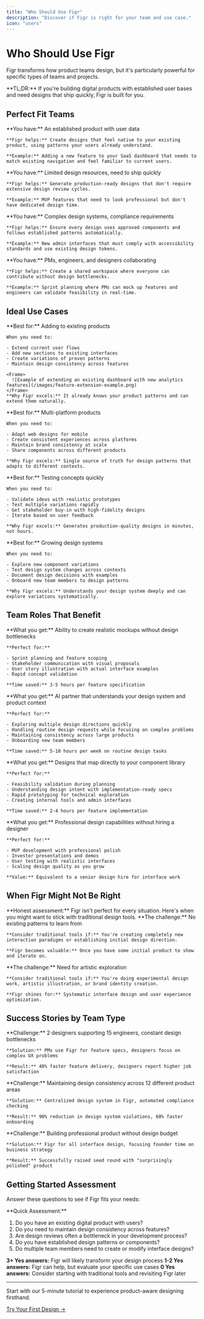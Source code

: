 ```yaml
---
title: "Who Should Use Figr"
description: "Discover if Figr is right for your team and use case."
icon: "users"
---
```


# Who Should Use Figr

Figr transforms how product teams design, but it's particularly powerful for specific types of teams and projects.

<info>
  **TL;DR:** If you're building digital products with established user bases and need designs that ship quickly, Figr is built for you.
</info>

## Perfect Fit Teams

<CardGroup cols={2}>
  <Card title="Product Teams with Existing Apps" icon="mobile">
    **You have:** An established product with user data

    **Figr helps:** Create designs that feel native to your existing product, using patterns your users already understand.

    **Example:** Adding a new feature to your SaaS dashboard that needs to match existing navigation and feel familiar to current users.
  </Card>
  <Card title="Fast-Moving Startups" icon="rocket">
    **You have:** Limited design resources, need to ship quickly

    **Figr helps:** Generate production-ready designs that don't require extensive design review cycles.

    **Example:** MVP features that need to look professional but don't have dedicated design time.
  </Card>
  <Card title="Enterprise Teams" icon="building">
    **You have:** Complex design systems, compliance requirements

    **Figr helps:** Ensure every design uses approved components and follows established patterns automatically.

    **Example:** New admin interfaces that must comply with accessibility standards and use existing design tokens.
  </Card>
  <Card title="Cross-Functional Teams" icon="people-group">
    **You have:** PMs, engineers, and designers collaborating

    **Figr helps:** Create a shared workspace where everyone can contribute without design bottlenecks.

    **Example:** Sprint planning where PMs can mock up features and engineers can validate feasibility in real-time.
  </Card>
</CardGroup>

## Ideal Use Cases

<Tabs>
  <Tab title="Feature Extensions">
    **Best for:** Adding to existing products

    When you need to:

    - Extend current user flows
    - Add new sections to existing interfaces
    - Create variations of proven patterns
    - Maintain design consistency across features

    <Frame>
      ![Example of extending an existing dashboard with new analytics features](/images/feature-extension-example.png)
    </Frame>
    **Why Figr excels:** It already knows your product patterns and can extend them naturally.
  </Tab>
  <Tab title="Cross-Platform Consistency">
    **Best for:** Multi-platform products

    When you need to:

    - Adapt web designs for mobile
    - Create consistent experiences across platforms
    - Maintain brand consistency at scale
    - Share components across different products

    **Why Figr excels:** Single source of truth for design patterns that adapts to different contexts.
  </Tab>
  <Tab title="Rapid Prototyping">
    **Best for:** Testing concepts quickly

    When you need to:

    - Validate ideas with realistic prototypes
    - Test multiple variations rapidly
    - Get stakeholder buy-in with high-fidelity designs
    - Iterate based on user feedback

    **Why Figr excels:** Generates production-quality designs in minutes, not hours.
  </Tab>
  <Tab title="Design System Evolution">
    **Best for:** Growing design systems

    When you need to:

    - Explore new component variations
    - Test design system changes across contexts
    - Document design decisions with examples
    - Onboard new team members to design patterns

    **Why Figr excels:** Understands your design system deeply and can explore variations systematically.
  </Tab>
</Tabs>

## Team Roles That Benefit

<AccordionGroup>
  <Accordion title="Product Managers" icon="clipboard-list">
    **What you get:** Ability to create realistic mockups without design bottlenecks

    **Perfect for:**

    - Sprint planning and feature scoping
    - Stakeholder communication with visual proposals
    - User story illustration with actual interface examples
    - Rapid concept validation

    **Time saved:** 3-5 hours per feature specification
  </Accordion>
  <Accordion title="Designers" icon="palette">
    **What you get:** AI partner that understands your design system and product context

    **Perfect for:**

    - Exploring multiple design directions quickly
    - Handling routine design requests while focusing on complex problems
    - Maintaining consistency across large products
    - Onboarding new team members

    **Time saved:** 5-10 hours per week on routine design tasks
  </Accordion>
  <Accordion title="Engineers" icon="code">
    **What you get:** Designs that map directly to your component library

    **Perfect for:**

    - Feasibility validation during planning
    - Understanding design intent with implementation-ready specs
    - Rapid prototyping for technical exploration
    - Creating internal tools and admin interfaces

    **Time saved:** 2-4 hours per feature implementation
  </Accordion>
  <Accordion title="Founders & Solo Builders" icon="user-tie">
    **What you get:** Professional design capabilities without hiring a designer

    **Perfect for:**

    - MVP development with professional polish
    - Investor presentations and demos
    - User testing with realistic interfaces
    - Scaling design quality as you grow

    **Value:** Equivalent to a senior design hire for interface work
  </Accordion>
</AccordionGroup>

## When Figr Might Not Be Right

<warning>
  **Honest assessment:** Figr isn't perfect for every situation. Here's when you might want to stick with traditional design tools.
</warning>

<CardGroup cols={2}>
  <Card title="Brand-New Products" icon="seedling">
    **The challenge:** No existing patterns to learn from

    **Consider traditional tools if:** You're creating completely new interaction paradigms or establishing initial design direction.

    **Figr becomes valuable:** Once you have some initial product to show and iterate on.
  </Card>
  <Card title="Highly Creative Projects" icon="paintbrush">
    **The challenge:** Need for artistic exploration

    **Consider traditional tools if:** You're doing experimental design work, artistic illustration, or brand identity creation.

    **Figr shines for:** Systematic interface design and user experience optimization.
  </Card>
</CardGroup>

## Success Stories by Team Type

<Steps>
  <Step title="SaaS Startup (Series A)">
    **Challenge:** 2 designers supporting 15 engineers, constant design bottlenecks

    **Solution:** PMs use Figr for feature specs, designers focus on complex UX problems

    **Result:** 40% faster feature delivery, designers report higher job satisfaction
  </Step>
  <Step title="Enterprise Platform (500+ employees)">
    **Challenge:** Maintaining design consistency across 12 different product areas

    **Solution:** Centralized design system in Figr, automated compliance checking

    **Result:** 90% reduction in design system violations, 60% faster onboarding
  </Step>
  <Step title="Solo Founder (Pre-Seed)">
    **Challenge:** Building professional product without design budget

    **Solution:** Figr for all interface design, focusing founder time on business strategy

    **Result:** Successfully raised seed round with "surprisingly polished" product
  </Step>
</Steps>

## Getting Started Assessment

Answer these questions to see if Figr fits your needs:

<question>
  **Quick Assessment:**

  1. Do you have an existing digital product with users?
  2. Do you need to maintain design consistency across features?
  3. Are design reviews often a bottleneck in your development process?
  4. Do you have established design patterns or components?
  5. Do multiple team members need to create or modify interface designs?

  **3+ Yes answers:** Figr will likely transform your design process
  **1-2 Yes answers:** Figr can help, but evaluate your specific use cases
  **0 Yes answers:** Consider starting with traditional tools and revisiting Figr later
</question>

---

<Card title="Ready to see if Figr fits your team?" icon="play">
  Start with our 5-minute tutorial to experience product-aware designing firsthand.

  [Try Your First Design →](/getting-started/tutorial/first-design-5-minutes)
</Card>